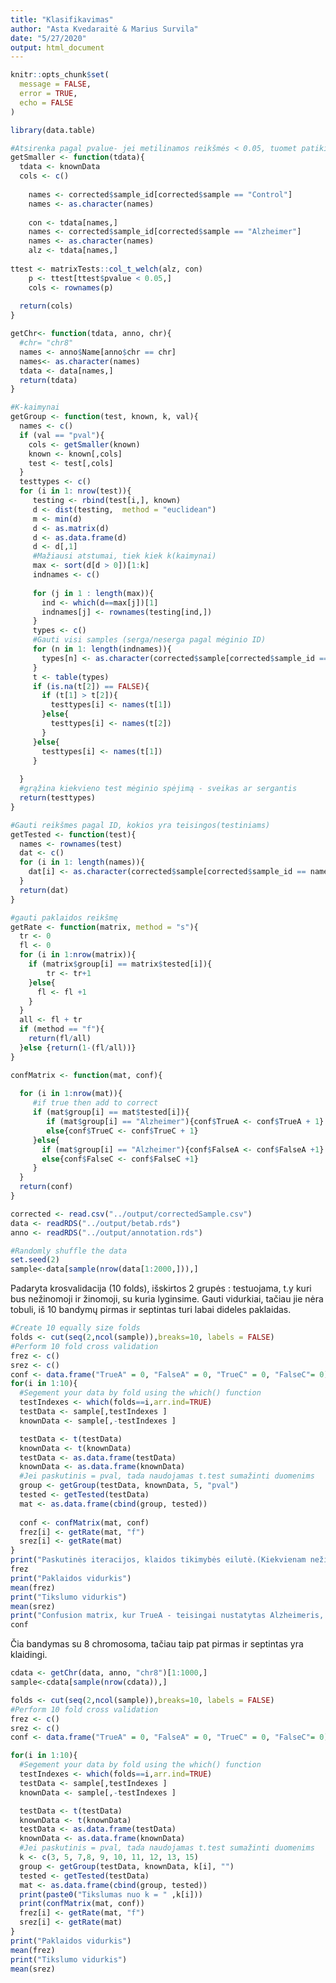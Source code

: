 ```yaml
---
title: "Klasifikavimas"
author: "Asta Kvedaraitė & Marius Survila"
date: "5/27/2020"
output: html_document
---
```


```r
knitr::opts_chunk$set(
  message = FALSE,
  error = TRUE,
  echo = FALSE 
)
```

```r
library(data.table)

#Atsirenka pagal pvalue- jei metilinamos reikšmės < 0.05, tuomet patikimos
getSmaller <- function(tdata){
  tdata <- knownData
  cols <- c()
    
    names <- corrected$sample_id[corrected$sample == "Control"]
    names <- as.character(names)
    
    con <- tdata[names,]
    names <- corrected$sample_id[corrected$sample == "Alzheimer"]
    names <- as.character(names)
    alz <- tdata[names,]
    
ttest <- matrixTests::col_t_welch(alz, con)
    p <- ttest[ttest$pvalue < 0.05,]
    cols <- rownames(p)
    
  return(cols)
}

```


```r
getChr<- function(tdata, anno, chr){
  #chr= "chr8"
  names <- anno$Name[anno$chr == chr]
  names<- as.character(names)
  tdata <- data[names,]
  return(tdata)
}

```


```r

#K-kaimynai
getGroup <- function(test, known, k, val){
  names <- c()
  if (val == "pval"){
    cols <- getSmaller(known)
    known <- known[,cols]
    test <- test[,cols]
  }
  testtypes <- c()
  for (i in 1: nrow(test)){
     testing <- rbind(test[i,], known)
     d <- dist(testing,  method = "euclidean")
     m <- min(d)
     d <- as.matrix(d)
     d <- as.data.frame(d)
     d <- d[,1]
     #Mažiausi atstumai, tiek kiek k(kaimynai)
     max <- sort(d[d > 0])[1:k]
     indnames <- c()
     
     for (j in 1 : length(max)){
       ind <- which(d==max[j])[1]
       indnames[j] <- rownames(testing[ind,])
     }
     types <- c()
     #Gauti visi samples (serga/neserga pagal mėginio ID)
     for (n in 1: length(indnames)){
       types[n] <- as.character(corrected$sample[corrected$sample_id == indnames[n]])
     }
     t <- table(types)
     if (is.na(t[2]) == FALSE){
       if (t[1] > t[2]){
         testtypes[i] <- names(t[1])
       }else{
         testtypes[i] <- names(t[2])
       }
     }else{
       testtypes[i] <- names(t[1])
     }
     
  }
  #grąžina kiekvieno test mėginio spėjimą - sveikas ar sergantis
  return(testtypes)
}

```

```r
#Gauti reikšmes pagal ID, kokios yra teisingos(testiniams)
getTested <- function(test){
  names <- rownames(test)
  dat <- c()
  for (i in 1: length(names)){
    dat[i] <- as.character(corrected$sample[corrected$sample_id == names[1]])
  }
  return(dat)
}

```

```r
#gauti paklaidos reikšmę
getRate <- function(matrix, method = "s"){
  tr <- 0
  fl <- 0
  for (i in 1:nrow(matrix)){
    if (matrix$group[i] == matrix$tested[i]){
        tr <- tr+1
    }else{
      fl <- fl +1
    }
  }
  all <- fl + tr
  if (method == "f"){
    return(fl/all)
  }else {return(1-(fl/all))}
}

```

```r
confMatrix <- function(mat, conf){
  
  for (i in 1:nrow(mat)){
     #if true then add to correct 
     if (mat$group[i] == mat$tested[i]){
        if (mat$group[i] == "Alzheimer"){conf$TrueA <- conf$TrueA + 1}
        else{conf$TrueC <- conf$TrueC + 1}
     }else{
       if (mat$group[i] == "Alzheimer"){conf$FalseA <- conf$FalseA +1}
       else{conf$FalseC <- conf$FalseC +1}
     }
  }
  return(conf)
}


```



```r
corrected <- read.csv("../output/correctedSample.csv")
data <- readRDS("../output/betab.rds")
anno <- readRDS("../output/annotation.rds")

```


```r
#Randomly shuffle the data
set.seed(2)
sample<-data[sample(nrow(data[1:2000,])),]

```
Padaryta krosvalidacija (10 folds), išskirtos 2 grupės : testuojama, t.y kuri bus nežinomoji ir žinomoji, su kuria lyginsime. Gauti vidurkiai, tačiau jie nėra tobuli, iš 10 bandymų pirmas ir septintas turi labai dideles paklaidas.
```r
#Create 10 equally size folds
folds <- cut(seq(2,ncol(sample)),breaks=10, labels = FALSE)
#Perform 10 fold cross validation
frez <- c()
srez <- c()
conf <- data.frame("TrueA" = 0, "FalseA" = 0, "TrueC" = 0, "FalseC"= 0)
for(i in 1:10){
  #Segement your data by fold using the which() function 
  testIndexes <- which(folds==i,arr.ind=TRUE)
  testData <- sample[,testIndexes ]
  knownData <- sample[,-testIndexes ]

  testData <- t(testData)
  knownData <- t(knownData)
  testData <- as.data.frame(testData)
  knownData <- as.data.frame(knownData)
  #Jei paskutinis = pval, tada naudojamas t.test sumažinti duomenims
  group <- getGroup(testData, knownData, 5, "pval")
  tested <- getTested(testData)
  mat <- as.data.frame(cbind(group, tested))
  
  conf <- confMatrix(mat, conf)
  frez[i] <- getRate(mat, "f")
  srez[i] <- getRate(mat)
}
print("Paskutinės iteracijos, klaidos tikimybės eilutė.(Kiekvienam nežinomam mėginiui)")
frez
print("Paklaidos vidurkis")
mean(frez)
print("Tikslumo vidurkis")
mean(srez)
print("Confusion matrix, kur TrueA - teisingai nustatytas Alzheimeris, FalseA - neteisingai, C -control.")
conf
```

Čia bandymas su 8 chromosoma, tačiau taip pat pirmas ir septintas yra klaidingi.
```r
cdata <- getChr(data, anno, "chr8")[1:1000,]
sample<-cdata[sample(nrow(cdata)),]

folds <- cut(seq(2,ncol(sample)),breaks=10, labels = FALSE)
#Perform 10 fold cross validation
frez <- c()
srez <- c()
conf <- data.frame("TrueA" = 0, "FalseA" = 0, "TrueC" = 0, "FalseC"= 0)

for(i in 1:10){
  #Segement your data by fold using the which() function 
  testIndexes <- which(folds==i,arr.ind=TRUE)
  testData <- sample[,testIndexes ]
  knownData <- sample[,-testIndexes ]

  testData <- t(testData)
  knownData <- t(knownData)
  testData <- as.data.frame(testData)
  knownData <- as.data.frame(knownData)
  #Jei paskutinis = pval, tada naudojamas t.test sumažinti duomenims
  k <- c(3, 5, 7,8, 9, 10, 11, 12, 13, 15)
  group <- getGroup(testData, knownData, k[i], "")
  tested <- getTested(testData)
  mat <- as.data.frame(cbind(group, tested))
  print(paste0("Tikslumas nuo k = " ,k[i]))
  print(confMatrix(mat, conf))
  frez[i] <- getRate(mat, "f")
  srez[i] <- getRate(mat)
}
print("Paklaidos vidurkis")
mean(frez)
print("Tikslumo vidurkis")
mean(srez)
```


